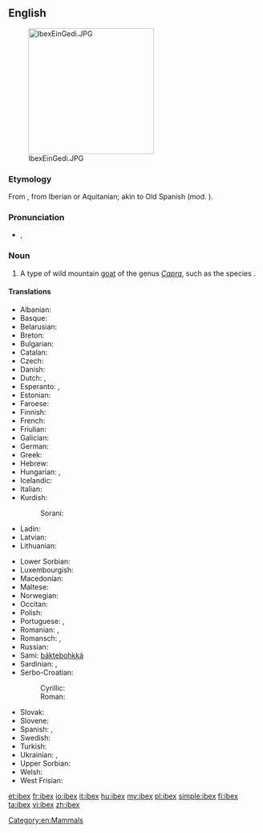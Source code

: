 ==English==
{{wikipedia}}
[[Image:IbexEinGedi.JPG|thumb|right|250px]]

===Etymology===
From {{etyl|la}} {{term|ibex|lang=la||chamois}}, from Iberian or Aquitanian; akin to Old Spanish {{term||bezerro|bull}} (mod. {{term||becerro|yearling}}).

===Pronunciation===
* {{IPA|/ˈaɪbɛks/}}, {{X-SAMPA|/"aIbEks/}}

===Noun===
{{en-noun|pl=ibex|pl2=ibexes|pl3=ibices}}

# A type of wild mountain [[goat]] of the genus ''[[Capra]]'', such as the species {{taxlink|Capra ibex|species}}.

====Translations====
{{trans-top|type of wild mountain goat}}
* Albanian: {{t-|sq|dhia e shkëmbinjve}}
* Basque: {{t-|eu|basahuntz}}
* Belarusian: {{t-|be|горны альпійскі казел}}
* Breton: {{t-|br|kragvouc’h an alpoù}}
* Bulgarian: {{t-|bg|козирог|tr=kozirog}}
* Catalan: {{t-|ca|cabra alpina|f}}
* Czech: {{t-|cs|kozorožec}}
* Danish: {{t-|da|stenbuk}}
* Dutch: {{t+|nl|steenbok|m}}, {{t-|nl|ibex|m}}
* Esperanto: {{t-|eo|ibekso}}, {{t-|eo|alpa kapro}}
* Estonian: {{t-|et|kaljukits}}
* Faroese: {{t-|fo|steingeit}}
* Finnish: {{t-|fi|vuorikauris}}
* French: {{t+|fr|bouquetin|m}}
* Friulian: {{tø|fur|stambec}}
* Galician: {{t-|gl|cabra montesa|f}}
* German: {{t+|de|Steinbock|m}}
* Greek: {{t+|el|αίγαγρος|m|tr=aígagros}}
* Hebrew: {{t+|he|יעל|m|tr=ya'él}}
* Hungarian: {{t+|hu|kőszáli kecske}}, {{t+|hu|vadkecske}}
* Icelandic: {{t+|is|fjallageit|f}}
* Italian: {{t+|it|stambecco|m}}
* Kurdish:
*: Sorani: {{t|ku|بزنه‌کێوی}}
* Ladin: {{tø|lad|stambech}}
* Latvian: {{t-|lv|kalnu āzis}}
* Lithuanian: {{t-|lt|ožiaragis}}
{{trans-mid}}
* Lower Sorbian: {{tø|dsb|kozyrožk}}
* Luxembourgish: {{t-|lb|Steebock|m}}
* Macedonian: {{t-|mk|козорог|tr=kozorog}}
* Maltese: {{t-|mt|mogħża tal-barr}}
* Norwegian: {{t-|no|steinbukk}}
* Occitan: {{t-|oc|cabra salvatja|f}}
* Polish: {{t-|pl|koziorożec}}
* Portuguese: {{t-|pt|cabra alpina|f}}, {{t-|pt|cabra brava|f}}
* Romanian: {{t-|ro|capra de stâncă}}, {{t-|ro|ibex}}
* Romansch: {{t-|rm|capricorn}}, {{t-|rm|stambutg}}
* Russian: {{t-|ru|горный альпийский козёл|m|tr=górnyj al'píjskij koz'ól}}
* Sami: [[báktebohkká]]
* Sardinian: {{t-|sc|craba de monti}}, {{t-|sc|istambeccu}}
* Serbo-Croatian:
*: Cyrillic: {{t-|sh|козорог|m}}
*: Roman: {{t-|sh|kozorog|m}}
* Slovak: {{t-|sk|kozorožec horský}}
* Slovene: {{t+|sl|kozorog|m}}
* Spanish: {{t+|es|íbice|m}}, {{t-|es|ibex|m}}
* Swedish: {{t-|sv|alpstenbock}}
* Turkish: {{t+|tr|dağ keçisi}}
* Ukrainian: {{t-|uk|гiрский альпiйский цап|tr=girskij al'pijskij cap}}, {{t-|uk|гiрский альпiйский козел|tr=girskij al'pijskij kozel}}
* Upper Sorbian: {{t-|hsb|kozoróžk}}
* Welsh: {{t-|cy|alpafr}}
* West Frisian: {{t-|fy|stienbok}}
{{trans-bottom}}

[[Category:en:Mammals]]

[[et:ibex]]
[[fr:ibex]]
[[io:ibex]]
[[it:ibex]]
[[hu:ibex]]
[[my:ibex]]
[[pl:ibex]]
[[simple:ibex]]
[[fi:ibex]]
[[ta:ibex]]
[[vi:ibex]]
[[zh:ibex]]